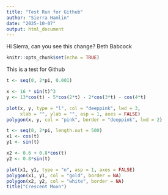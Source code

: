 ```yaml
---
title: "Test Run for Github"
author: "Sierra Hamlin"
date: "2025-10-07"
output: html_document
---
```

Hi Sierra, can you see this change?  Beth Babcock
```r
knitr::opts_chunk$set(echo = TRUE)
```

This is a test for Github

```r
t <- seq(0, 2*pi, 0.001)

x <- 16 * sin(t)^3
y <- 13*cos(t) - 5*cos(2*t) - 2*cos(3*t) - cos(4*t)

plot(x, y, type = "l", col = "deeppink", lwd = 3,
     xlab = "", ylab = "", asp = 1, axes = FALSE)
polygon(x, y, col = "pink", border = "deeppink", lwd = 2)

```

```r
t <- seq(0, 2*pi, length.out = 500)
x1 <- cos(t)
y1 <- sin(t)

x2 <- 0.6 + 0.8*cos(t)
y2 <- 0.8*sin(t)

plot(x1, y1, type = "n", asp = 1, axes = FALSE)
polygon(x1, y1, col = "gold", border = NA)
polygon(x2, y2, col = "white", border = NA)
title("Crescent Moon")
```






